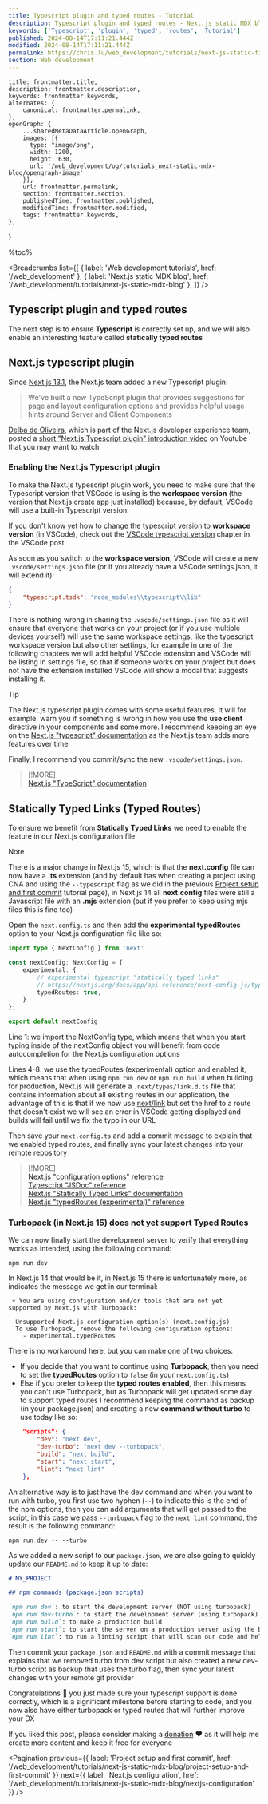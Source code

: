 ```yaml
---
title: Typescript plugin and typed routes - Tutorial
description: Typescript plugin and typed routes - Next.js static MDX blog | www.chris.lu Web development tutorials
keywords: ['Typescript', 'plugin', 'typed', 'routes', 'Tutorial']
published: 2024-08-14T17:11:21.444Z
modified: 2024-08-14T17:11:21.444Z
permalink: https://chris.lu/web_development/tutorials/next-js-static-first-mdx-starterkit/typescript-plugin-and-typed-routes
section: Web development
---
```



    title: frontmatter.title,
    description: frontmatter.description,
    keywords: frontmatter.keywords,
    alternates: {
        canonical: frontmatter.permalink,
    },
    openGraph: {
        ...sharedMetaDataArticle.openGraph,
        images: [{
          type: "image/png",
          width: 1200,
          height: 630,
          url: '/web_development/og/tutorials_next-static-mdx-blog/opengraph-image'
        }],
        url: frontmatter.permalink,
        section: frontmatter.section,
        publishedTime: frontmatter.published,
        modifiedTime: frontmatter.modified,
        tags: frontmatter.keywords,
    },
}

%toc%

<article>

<Breadcrumbs list={[
    { label: 'Web development tutorials', href: '/web_development' },
    { label: 'Next.js static MDX blog', href: '/web_development/tutorials/next-js-static-mdx-blog' },
]} />

# Typescript plugin and typed routes

The next step is to ensure **Typescript** is correctly set up, and we will also enable an interesting feature called **statically typed routes**

## Next.js typescript plugin

Since [Next.js 13.1](https://nextjs.org/blog/next-13-1), the Next.js team added a new Typescript plugin:

> We've built a new TypeScript plugin that provides suggestions for page and layout configuration options and provides helpful usage hints around Server and Client Components

[Delba de Oliveira](https://github.com/delbaoliveira), which is part of the Next.js developer experience team, posted a [short "Next.js Typescript plugin" introduction video](https://www.youtube.com/watch?v=pqMqn9fKEf8) on Youtube that you may want to watch

### Enabling the Next.js Typescript plugin

To make the Next.js typescript plugin work, you need to make sure that the Typescript version that VSCode is using is the **workspace version** (the version that Next.js create app just installed) because, by default, VSCode will use a built-in Typescript version.

If you don't know yet how to change the typescript version to **workspace version** (in VSCode), check out the [VSCode typescript version](/web_development/posts/vscode#vscode-typescript-version) chapter in the VSCode post

As soon as you switch to the **workspace version**, VSCode will create a new `.vscode/settings.json` file (or if you already have a VSCode settings.json, it will extend it):

```json title=".vscode/settings.json"
{
    "typescript.tsdk": "node_modules\\typescript\\lib"
}
```

There is nothing wrong in sharing the `.vscode/settings.json` file as it will ensure that everyone that works on your project (or if you use multiple devices yourself) will use the same workspace settings, like the typescript workspace version but also other settings, for example in one of the following chapters we will add helpful VSCode extension and VSCode will be listing in settings file, so that if someone works on your project but does not have the extension installed VSCode will show a modal that suggests installing it.

> [!TIP]  
> The Next.js typescript plugin comes with some useful features. It will for example, warn you if something is wrong in how you use the **use client** directive in your components and some more. I recommend keeping an eye on the [Next.js "typescript" documentation](https://nextjs.org/docs/app/building-your-application/configuring/typescript) as the Next.js team adds more features over time

Finally, I recommend you commit/sync the new `.vscode/settings.json`.

> [!MORE]  
> [Next.js "TypeScript" documentation](https://nextjs.org/docs/app/building-your-application/configuring/typescript)  

## Statically Typed Links (Typed Routes)

To ensure we benefit from **Statically Typed Links** we need to enable the feature in our Next.js configuration file

> [!NOTE]  
> There is a major change in Next.js 15, which is that the **next.config** file can now have a **.ts** extension (and by default has when creating a project using CNA and using the `--typescript` flag as we did in the previous [Project setup and first commit](/web_development/tutorials/next-js-static-mdx-blog/project-setup-and-first-commit) tutorial page), in Next.js 14 all **next.config** files were still a Javascript file with an **.mjs** extension (but if you prefer to keep using mjs files this is fine too)

Open the `next.config.ts` and then add the **experimental** **typedRoutes** option to your Next.js configuration file like so:

```ts title="next.config.ts" showLineNumbers {4-8}
import type { NextConfig } from 'next'

const nextConfig: NextConfig = {
    experimental: {
        // experimental typescript "statically typed links"
        // https://nextjs.org/docs/app/api-reference/next-config-js/typedRoutes
        typedRoutes: true,
    }
};

export default nextConfig
```

Line 1: we import the NextConfig type, which means that when you start typing inside of the nextConfig object you will benefit from code autocompletion for the Next.js configuration options

Lines 4-8: we use the typedRoutes (experimental) option and enabled it, which means that when using `npm run dev` or `npm run build` when building for production, Next.js will generate a `.next/types/link.d.ts` file that contains information about all existing routes in our application, the advantage of this is that if we now use [next/link](https://nextjs.org/docs/app/building-your-application/routing/linking-and-navigating#link-component) but set the href to a route that doesn't exist we will see an error in VSCode getting displayed and builds will fail until we fix the typo in our URL

Then save your `next.config.ts` and add a commit message to explain that we enabled typed routes, and finally sync your latest changes into your remote repository

> [!MORE]  
> [Next.js "configuration options" reference](https://nextjs.org/docs/app/api-reference/next-config-js)  
> [Typescript "JSDoc" reference](https://www.typescriptlang.org/docs/handbook/jsdoc-supported-types.html)  
> [Next.js "Statically Typed Links" documentation](https://nextjs.org/docs/app/building-your-application/configuring/typescript#statically-typed-links)  
> [Next.js "typedRoutes (experimental)" reference](https://nextjs.org/docs/app/api-reference/next-config-js/typedRoutes)  

### Turbopack (in Next.js 15) does not yet support Typed Routes

We can now finally start the development server to verify that everything works as intended, using the following command:

`npm run dev`

In Next.js 14 that would be it, in Next.js 15 there is unfortunately more, as indicates the message we get in our terminal:

```shell
 ⨯ You are using configuration and/or tools that are not yet
supported by Next.js with Turbopack:

- Unsupported Next.js configuration option(s) (next.config.js)
  To use Turbopack, remove the following configuration options:
    - experimental.typedRoutes
```

There is no workaround here, but you can make one of two choices:

* If you decide that you want to continue using **Turbopack**, then you need to set the **typedRoutes** option to `false` (in your `next.config.ts`)
* Else if you prefer to keep the **typed routes enabled**, then this means you can't use Turbopack, but as Turbopack will get updated some day to support typed routes I recommend keeping the command as backup (in your package.json) and creating a new **command without turbo** to use today like so:

```json title="package.json"
    "scripts": {
        "dev": "next dev",
        "dev-turbo": "next dev --turbopack",
        "build": "next build",
        "start": "next start",
        "lint": "next lint"
    },
```

An alternative way is to just have the dev command and when you want to run with turbo, you first use two hyphen (`--`) to indicate this is the end of the npm options, then you can add arguments that will get passed to the script, in this case we pass `--turbopack` flag to the `next lint` command, the result is the following command:

`npm run dev -- --turbo`

As we added a new script to our `package.json`, we are also going to quickly update our `README.md` to keep it up to date:

```md title="README.md" showLineNumbers {6}
# MY_PROJECT

## npm commands (package.json scripts)

`npm run dev`: to start the development server (NOT using turbopack)  
`npm run dev-turbo`: to start the development server (using turbopack)  
`npm run build`: to make a production build  
`npm run start`: to start the server on a production server using the build we made with the previous command  
`npm run lint`: to run a linting script that will scan our code and help us find problems in our code  

```

Then commit your `package.json` and `README.md` with a commit message that explains that we removed turbo from dev script but also created a new dev-turbo script as backup that uses the turbo flag, then sync your latest changes with your remote git provider

Congratulations 🎉 you just made sure your typescript support is done correctly, which is a significant milestone before starting to code, and you now also have either turbopack or typed routes that will further improve your DX

If you liked this post, please consider making a [donation](https://buymeacoffee.com/chriswwweb) ❤️ as it will help me create more content and keep it free for everyone

<Pagination
    previous={{ label: 'Project setup and first commit', href: '/web_development/tutorials/next-js-static-mdx-blog/project-setup-and-first-commit' }}
    next={{ label: 'Next.js configuration', href: '/web_development/tutorials/next-js-static-mdx-blog/nextjs-configuration' }}
/>

</article>
